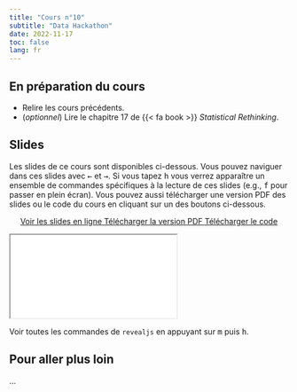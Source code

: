 ```yaml
---
title: "Cours n°10"
subtitle: "Data Hackathon"
date: 2022-11-17
toc: false
lang: fr
---
```


## En préparation du cours

- Relire les cours précédents.
- (*optionnel*) Lire le chapitre 17 de {{< fa book >}} *Statistical Rethinking*.

## Slides

Les slides de ce cours sont disponibles ci-dessous. Vous pouvez naviguer dans ces slides avec <kbd>←</kbd> et <kbd>→</kbd>. Si vous tapez <kbd>h</kbd> vous verrez apparaître un ensemble de commandes spécifiques à la lecture de ces slides (e.g., <kbd>f</kbd> pour passer en plein écran). Vous pouvez aussi télécharger une version PDF des slides ou le code du cours en cliquant sur un des boutons ci-dessous.

<p class="buttons" style="text-align:center;"><a class="btn btn-danger" target="_blank" href="../slides/html/cours10.html"><i class="fa-solid fa-arrow-up-right-from-square"></i> Voir les slides en ligne </a> <a class="btn btn-danger" target="_blank" href="../slides/pdf/cours10.pdf" role="button"><i class="fa-solid fa-file-pdf"></i> Télécharger la version PDF </a> <a class="btn btn-danger" target="_blank" href="../slides/code/cours10.R"><i class="fa-solid fa-code"></i> Télécharger le code </a> </p>

<div class="ratio ratio-16x9"> <iframe src="../slides/html/cours10.html"></iframe> </div>

::: {.callout-tip}
Voir toutes les commandes de `revealjs` en appuyant sur <kbd>m</kbd> puis <kbd>h</kbd>.
:::

## Pour aller plus loin

...
